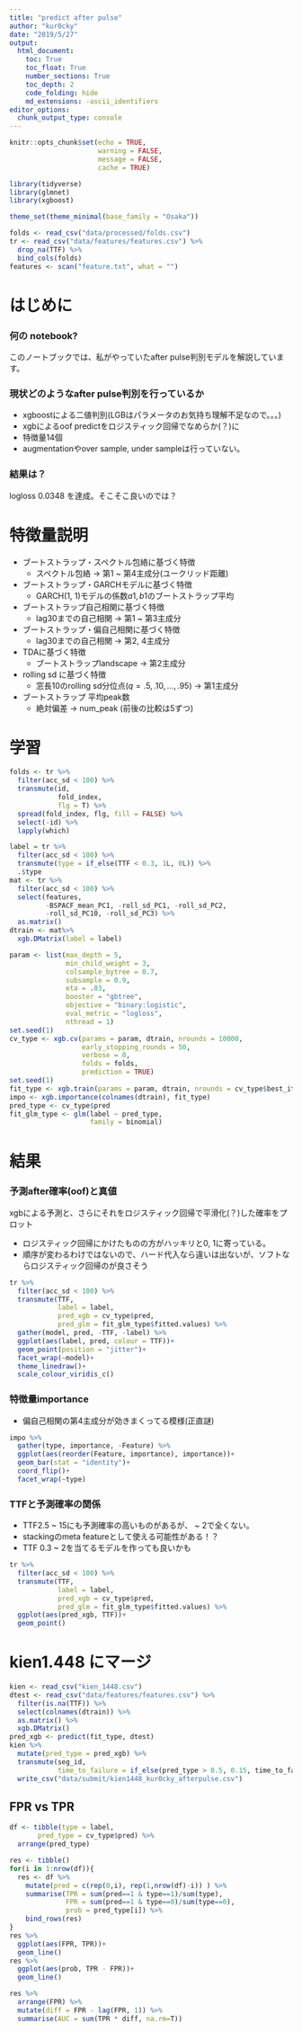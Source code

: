 ```yaml
---
title: "predict after pulse"
author: "kur0cky"
date: "2019/5/27"
output: 
  html_document: 
    toc: True
    toc_float: True
    number_sections: True
    toc_depth: 2
    code_folding: hide
    md_extensions: -ascii_identifiers
editor_options: 
  chunk_output_type: console
---
```


```r
knitr::opts_chunk$set(echo = TRUE,
                      warning = FALSE,
                      message = FALSE,
                      cache = TRUE)
```

```r
library(tidyverse)
library(glmnet)
library(xgboost)
```

```r
theme_set(theme_minimal(base_family = "Osaka"))
```

```r
folds <- read_csv("data/processed/folds.csv")
tr <- read_csv("data/features/features.csv") %>% 
  drop_na(TTF) %>% 
  bind_cols(folds)
features <- scan("feature.txt", what = "")
```


# はじめに

### 何の notebook?

このノートブックでは、私がやっていたafter pulse判別モデルを解説しています。

### 現状どのようなafter pulse判別を行っているか

- xgboostによる二値判別(LGBはパラメータのお気持ち理解不足なので。。。)
- xgbによるoof predictをロジスティック回帰でなめらか(？)に
- 特徴量14個
- augmentationやover sample, under sampleは行っていない。

### 結果は？

logloss 0.0348 を達成。そこそこ良いのでは？

# 特徴量説明

- ブートストラップ・スペクトル包絡に基づく特徴
  - スペクトル包絡 -> 第1 ~ 第4主成分(ユークリッド距離)
- ブートストラップ・GARCHモデルに基づく特徴
  - GARCH(1, 1)モデルの係数$a1, b1$のブートストラップ平均
- ブートストラップ自己相関に基づく特徴
  - lag30までの自己相関 -> 第1 ~ 第3主成分
- ブートストラップ・偏自己相関に基づく特徴
  - lag30までの自己相関 -> 第2, 4主成分
- TDAに基づく特徴
  - ブートストラップlandscape -> 第2主成分
- rolling sd に基づく特徴
  - 窓長10のrolling sd分位点($q=.5,.10,\dots,.95$) -> 第1主成分
- ブートストラップ 平均peak数
  - 絶対偏差 -> num_peak (前後の比較は5ずつ)

# 学習

```r
folds <- tr %>% 
  filter(acc_sd < 100) %>% 
  transmute(id,
            fold_index,
            flg = T) %>% 
  spread(fold_index, flg, fill = FALSE) %>% 
  select(-id) %>% 
  lapply(which)

label = tr %>% 
  filter(acc_sd < 100) %>% 
  transmute(type = if_else(TTF < 0.3, 1L, 0L)) %>% 
  .$type
mat <- tr %>% 
  filter(acc_sd < 100) %>% 
  select(features, 
         -BSPACF_mean_PC1, -roll_sd_PC1, -roll_sd_PC2,
         -roll_sd_PC10, -roll_sd_PC3) %>% 
  as.matrix() 
dtrain <- mat%>% 
  xgb.DMatrix(label = label)
```

```r
param <- list(max_depth = 5,
              min_child_weight = 3,
              colsample_bytree = 0.7,
              subsample = 0.9,
              eta = .03,
              booster = "gbtree",
              objective = "binary:logistic",
              eval_metric = "logloss",
              nthread = 1)
set.seed(1)
cv_type <- xgb.cv(params = param, dtrain, nrounds = 10000,
                  early_stopping_rounds = 50,
                  verbose = 0,
                  folds = folds,
                  prediction = TRUE)
set.seed(1)
fit_type <- xgb.train(params = param, dtrain, nrounds = cv_type$best_iteration)
impo <- xgb.importance(colnames(dtrain), fit_type)
pred_type <- cv_type$pred
fit_glm_type <- glm(label ~ pred_type,
                    family = binomial)
```

# 結果

### 予測after確率(oof)と真値

xgbによる予測と、さらにそれをロジスティック回帰で平滑化(？)した確率をプロット

- ロジスティック回帰にかけたものの方がハッキリと0, 1に寄っている。
- 順序が変わるわけではないので、ハード代入なら違いは出ないが、ソフトならロジスティック回帰のが良さそう

```r
tr %>%
  filter(acc_sd < 100) %>% 
  transmute(TTF,
            label = label,
            pred_xgb = cv_type$pred,
            pred_glm = fit_glm_type$fitted.values) %>% 
  gather(model, pred, -TTF, -label) %>% 
  ggplot(aes(label, pred, colour = TTF))+
  geom_point(position = "jitter")+
  facet_wrap(~model)+
  theme_linedraw()+
  scale_colour_viridis_c()
```

### 特徴量importance

- 偏自己相関の第4主成分が効きまくってる模様(正直謎)

```r
impo %>% 
  gather(type, importance, -Feature) %>% 
  ggplot(aes(reorder(Feature, importance), importance))+
  geom_bar(stat = "identity")+
  coord_flip()+
  facet_wrap(~type)
```

### TTFと予測確率の関係

- TTF2.5 ~ 15にも予測確率の高いものがあるが、 ~ 2で全くない。
- stackingのmeta featureとして使える可能性がある！？
- TTF 0.3 ~ 2を当てるモデルを作っても良いかも

```r
tr %>%
  filter(acc_sd < 100) %>% 
  transmute(TTF,
            label = label,
            pred_xgb = cv_type$pred,
            pred_glm = fit_glm_type$fitted.values) %>% 
  ggplot(aes(pred_xgb, TTF))+
  geom_point()
```

# kien1.448 にマージ

```r
kien <- read_csv("kien_1448.csv")
dtest <- read_csv("data/features/features.csv") %>% 
  filter(is.na(TTF)) %>% 
  select(colnames(dtrain)) %>% 
  as.matrix() %>% 
  xgb.DMatrix()
pred_xgb <- predict(fit_type, dtest) 
kien %>% 
  mutate(pred_type = pred_xgb) %>% 
  transmute(seg_id, 
            time_to_failure = if_else(pred_type > 0.5, 0.15, time_to_failure)) %>% 
  write_csv("data/submit/kien1448_kur0cky_afterpulse.csv")
```

## FPR vs TPR

```r
df <- tibble(type = label,
       pred_type = cv_type$pred) %>% 
  arrange(pred_type)

res <- tibble()
for(i in 1:nrow(df)){
  res <- df %>% 
    mutate(pred = c(rep(0,i), rep(1,nrow(df)-i)) ) %>% 
    summarise(TPR = sum(pred==1 & type==1)/sum(type),
              FPR = sum(pred==1 & type==0)/sum(type==0),
              prob = pred_type[i]) %>% 
    bind_rows(res)
}
res %>% 
  ggplot(aes(FPR, TPR))+
  geom_line()
res %>% 
  ggplot(aes(prob, TPR - FPR))+
  geom_line()

res %>% 
  arrange(FPR) %>% 
  mutate(diff = FPR - lag(FPR, 1)) %>% 
  summarise(AUC = sum(TPR * diff, na.rm=T))
```

